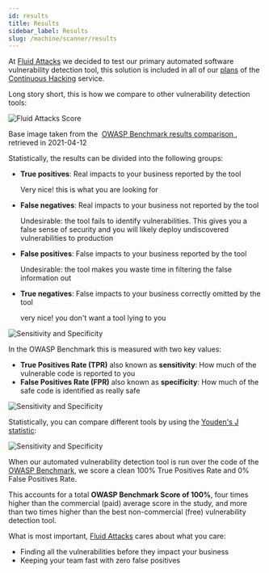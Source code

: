 ```yaml
---
id: results
title: Results
sidebar_label: Results
slug: /machine/scanner/results
---
```


At [Fluid Attacks](https://fluidattacks.com)
we decided to test
our primary automated software vulnerability detection tool,
this solution is included
in all of our
[plans](https://fluidattacks.com/plans/)
of the [Continuous Hacking](https://fluidattacks.com/services/continuous-hacking/)
service.

Long story short,
this is how we compare
to other vulnerability detection tools:

![Fluid Attacks Score](https://res.cloudinary.com/fluid-attacks/image/upload/v1622211891/docs/owasp-benchmark/our-score/fluid-attacks-score_hvhdqb.webp)
<p style={{fontSize: "0.7em", textAlign: "center"}}>
  Base image taken from the&nbsp;
  <a href="https://raw.githubusercontent.com/OWASP-Benchmark/BenchmarkJava/8df16196378048c54f68cd3a77531e9741a0c7ae/scorecard/benchmark_comparison.png">
    OWASP Benchmark results comparison
  </a>,
  retrieved in 2021-04-12
</p>

Statistically,
the results can be divided
into the following groups:
- **True positives**: Real impacts to your business
  reported by the tool

  Very nice!
  this is what you are looking for
- **False negatives**: Real impacts to your business
  not reported by the tool

  Undesirable:
  the tool fails to identify vulnerabilities.
  This gives you a false sense of security
  and you will likely deploy
  undiscovered vulnerabilities to production
- **False positives**: False impacts to your business
  reported by the tool

  Undesirable:
  the tool makes you waste time
  in filtering the false information out
- **True negatives**: False impacts to your business
  correctly omitted by the tool

  very nice!
  you don't want a tool lying to you

![Sensitivity and Specificity](https://res.cloudinary.com/fluid-attacks/image/upload/v1622211891/docs/owasp-benchmark/our-score/results-categories_vjci5m.webp)

In the OWASP Benchmark
this is measured with two key values:
- **True Positives Rate (TPR)**
  also known as **sensitivity**:
  How much of the vulnerable code
  is reported to you
- **False Positives Rate (FPR)**
  also known as **specificity**:
  How much of the safe code
  is identified as really safe

![Sensitivity and Specificity](https://res.cloudinary.com/fluid-attacks/image/upload/v1622211890/docs/owasp-benchmark/our-score/sensitivity-and-specificity_w99dza.webp)

Statistically,
you can compare different tools
by using the
[Youden's J statistic](https://en.wikipedia.org/wiki/Youden%27s_J_statistic):

![Sensitivity and Specificity](https://res.cloudinary.com/fluid-attacks/image/upload/v1622211891/docs/owasp-benchmark/our-score/youdens-index_tccckr.svg)

When our automated vulnerability detection tool
is run over the code of the
[OWASP Benchmark](https://github.com/OWASP-Benchmark/BenchmarkJava),
we score a clean 100% True Positives Rate
and 0% False Positives Rate.

This accounts for a total **OWASP Benchmark Score of 100%**,
four times higher
than the commercial (paid) average score in the study,
and more than two times higher
than the best non-commercial (free)
vulnerability detection tool.

What is most important,
[Fluid Attacks](https://fluidattacks.com)
cares about what you care:
- Finding all the vulnerabilities
before they impact your business
- Keeping your team fast
with zero false positives
